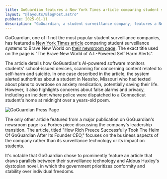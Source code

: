 ```yaml
---
title: GoGuardian features a New York Times article comparing student surveillance systems to Brave New World
layout: "@layouts/BlogPost.astro"
pubDate: 2025-01-11
description: "GoGuardian, a student surveillance company, features a New York Times article comparing student surveillance systems to Brave New World on their press page."
---
```


GoGuardian, one of if not the most popular student surveillance companies, has featured a [New York Times article](https://www.nytimes.com/2024/12/09/health/suicide-monitoring-software-schools.html) comparing student surveillance systems to Brave New World on [their newsroom page](https://www.goguardian.com/newsroom).
The exact title used on the page is "The Brave New World of A.I.-Powered Self Harm Alerts".

The article details how GoGuardian's AI-powered software monitors students' school-issued devices, scanning for concerning content related to self-harm and suicide. In one case described in the article, the system alerted authorities about a student in Neosho, Missouri who had texted about plans to overdose on anxiety medication, potentially saving their life. However, it also highlights concerns about false alarms and privacy, including an incident where police were dispatched to a Connecticut student's home at midnight over a years-old poem.

![GoGuardian Press Page](@assets/GoGuardian-Press-Page.png)

The only other article featured from a major publication on GoGuardian's newsroom page is a Forbes piece discussing the company's leadership transition. The article, titled "How Rich Preece Successfully Took The Helm Of GoGuardian After Its Founder CEO," focuses on the business aspects of the company rather than its surveillance technology or its impact on students.

It's notable that GoGuardian chose to prominently feature an article that draws parallels between their surveillance technology and Aldous Huxley's dystopian novel, in which the government prioritizes conformity and stability over individual freedoms.
